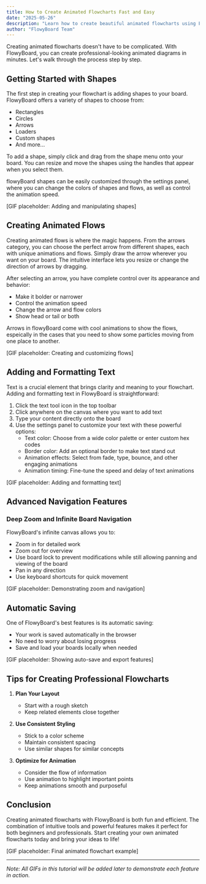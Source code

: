 ```yaml
---
title: How to Create Animated Flowcharts Fast and Easy
date: "2025-05-26"
description: "Learn how to create beautiful animated flowcharts using FlowyBoard - from basic shapes to advanced features like deep zoom and infinite canvas navigation."
author: "FlowyBoard Team"
---
```


Creating animated flowcharts doesn't have to be complicated. With FlowyBoard, you can create professional-looking animated diagrams in minutes. Let's walk through the process step by step.

## Getting Started with Shapes

The first step in creating your flowchart is adding shapes to your board. FlowyBoard offers a variety of shapes to choose from:

- Rectangles
- Circles
- Arrows
- Loaders
- Custom shapes
- And more...

To add a shape, simply click and drag from the shape menu onto your board. You can resize and move the shapes using the handles that appear when you select them.

flowyBoard shapes can be easily customized through the settings panel, where you can change the colors of shapes and flows, as well as control the animation speed.

[GIF placeholder: Adding and manipulating shapes]

## Creating Animated Flows

Creating animated flows is where the magic happens. From the arrows category, you can choose the perfect arrow from different shapes, each with unique animations and flows. Simply draw the arrow wherever you want on your board. The intuitive interface lets you resize or change the direction of arrows by dragging.

After selecting an arrow, you have complete control over its appearance and behavior:
- Make it bolder or narrower
- Control the animation speed
- Change the arrow and flow colors
- Show head or tail or both

Arrows in flowyBoard come with cool animations to show the flows, espeically in the cases that you need to show some particles moving from one place to another.

[GIF placeholder: Creating and customizing flows]

## Adding and Formatting Text
Text is a crucial element that brings clarity and meaning to your flowchart. Adding and formatting text in FlowyBoard is straightforward:

1. Click the text tool icon in the top toolbar
2. Click anywhere on the canvas where you want to add text
3. Type your content directly onto the board
4. Use the settings panel to customize your text with these powerful options:
   - Text color: Choose from a wide color palette or enter custom hex codes
   - Border color: Add an optional border to make text stand out
   - Animation effects: Select from fade, type, bounce, and other engaging animations
   - Animation timing: Fine-tune the speed and delay of text animations

[GIF placeholder: Adding and formatting text]


## Advanced Navigation Features

### Deep Zoom and Infinite Board Navigation
FlowyBoard's infinite canvas allows you to:
- Zoom in for detailed work
- Zoom out for overview
- Use board lock to prevent modifications while still allowing panning and viewing of the board
- Pan in any direction
- Use keyboard shortcuts for quick movement

[GIF placeholder: Demonstrating zoom and navigation]

## Automatic Saving

One of FlowyBoard's best features is its automatic saving:
- Your work is saved automatically in the browser
- No need to worry about losing progress
- Save and load your boards locally when needed

[GIF placeholder: Showing auto-save and export features]

## Tips for Creating Professional Flowcharts

1. **Plan Your Layout**
   - Start with a rough sketch
   - Keep related elements close together

2. **Use Consistent Styling**
   - Stick to a color scheme
   - Maintain consistent spacing
   - Use similar shapes for similar concepts

3. **Optimize for Animation**
   - Consider the flow of information
   - Use animation to highlight important points
   - Keep animations smooth and purposeful

## Conclusion

Creating animated flowcharts with FlowyBoard is both fun and efficient. The combination of intuitive tools and powerful features makes it perfect for both beginners and professionals. Start creating your own animated flowcharts today and bring your ideas to life!

[GIF placeholder: Final animated flowchart example]

---

*Note: All GIFs in this tutorial will be added later to demonstrate each feature in action.* 